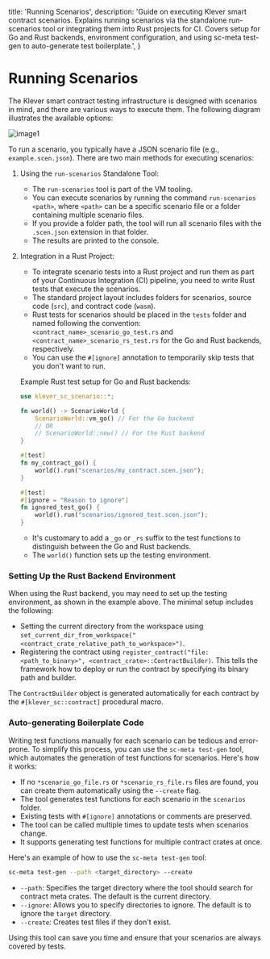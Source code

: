   title: 'Running Scenarios',
  description:
    'Guide on executing Klever smart contract scenarios. Explains running scenarios via the standalone run-scenarios tool or integrating them into Rust projects for CI. Covers setup for Go and Rust backends, environment configuration, and using sc-meta test-gen to auto-generate test boilerplate.',
}

# Running Scenarios

The Klever smart contract testing infrastructure is designed with scenarios in mind, and there are various ways to execute them. The following diagram illustrates the available options:

![image1](/sc-images/runnning-scenarios-mermaid.png)

To run a scenario, you typically have a JSON scenario file (e.g., `example.scen.json`). There are two main methods for executing scenarios:

1. Using the `run-scenarios` Standalone Tool:

   - The `run-scenarios` tool is part of the VM tooling.
   - You can execute scenarios by running the command `run-scenarios <path>`, where `<path>` can be a specific scenario file or a folder containing multiple scenario files.
   - If you provide a folder path, the tool will run all scenario files with the `.scen.json` extension in that folder.
   - The results are printed to the console.

2. Integration in a Rust Project:

   - To integrate scenario tests into a Rust project and run them as part of your Continuous Integration (CI) pipeline, you need to write Rust tests that execute the scenarios.
   - The standard project layout includes folders for scenarios, source code (`src`), and contract code (`wasm`).
   - Rust tests for scenarios should be placed in the `tests` folder and named following the convention: `<contract_name>_scenario_go_test.rs` and `<contract_name>_scenario_rs_test.rs` for the Go and Rust backends, respectively.
   - You can use the `#[ignore]` annotation to temporarily skip tests that you don't want to run.

   Example Rust test setup for Go and Rust backends:

   ```rust
   use klever_sc_scenario::*;

   fn world() -> ScenarioWorld {
       ScenarioWorld::vm_go() // For the Go backend
       // OR
       // ScenarioWorld::new() // For the Rust backend
   }

   #[test]
   fn my_contract_go() {
       world().run("scenarios/my_contract.scen.json");
   }

   #[test]
   #[ignore = "Reason to ignore"]
   fn ignored_test_go() {
       world().run("scenarios/ignored_test.scen.json");
   }
   ```

   - It's customary to add a `_go` or `_rs` suffix to the test functions to distinguish between the Go and Rust backends.
   - The `world()` function sets up the testing environment.

### Setting Up the Rust Backend Environment

When using the Rust backend, you may need to set up the testing environment, as shown in the example above. The minimal setup includes the following:

- Setting the current directory from the workspace using `set_current_dir_from_workspace("<contract_crate_relative_path_to_workspace>")`.
- Registering the contract using `register_contract("file:<path_to_binary>", <contract_crate>::ContractBuilder)`. This tells the framework how to deploy or run the contract by specifying its binary path and builder.

The `ContractBuilder` object is generated automatically for each contract by the `#[klever_sc::contract]` procedural macro.

### Auto-generating Boilerplate Code

Writing test functions manually for each scenario can be tedious and error-prone. To simplify this process, you can use the `sc-meta test-gen` tool, which automates the generation of test functions for scenarios. Here's how it works:

- If no `*scenario_go_file.rs` or `*scenario_rs_file.rs` files are found, you can create them automatically using the `--create` flag.
- The tool generates test functions for each scenario in the `scenarios` folder.
- Existing tests with `#[ignore]` annotations or comments are preserved.
- The tool can be called multiple times to update tests when scenarios change.
- It supports generating test functions for multiple contract crates at once.

Here's an example of how to use the `sc-meta test-gen` tool:

```bash
sc-meta test-gen --path <target_directory> --create
```

- `--path`: Specifies the target directory where the tool should search for contract meta crates. The default is the current directory.
- `--ignore`: Allows you to specify directories to ignore. The default is to ignore the `target` directory.
- `--create`: Creates test files if they don't exist.

Using this tool can save you time and ensure that your scenarios are always covered by tests.
